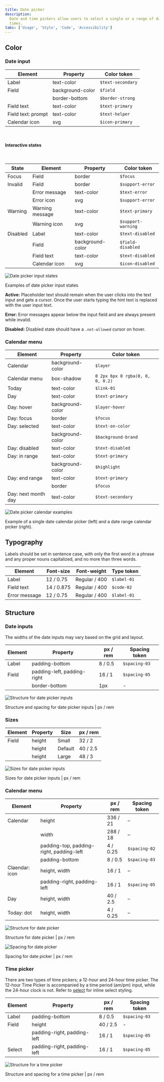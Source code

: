 ```yaml
---
title: Date picker
description:
  Date and time pickers allow users to select a single or a range of dates and
  times.
tabs: ['Usage', 'Style', 'Code', 'Accessibility']
---
```


## Color

### Date input

| Element            | Property         | Color token       |
| ------------------ | ---------------- | ----------------- |
| Label              | text-color       | `$text-secondary` |
| Field              | background-color | `$field`          |
|                    | border-bottom    | `$border-strong`  |
| Field text         | text-color       | `$text-primary`   |
| Field text: prompt | text-color       | `$text-helper`    |
| Calendar icon      | svg              | `$icon-primary`   |

<br />

#### Interactive states

<br />

| State    | Element                     | Property         | Color token        |
| -------- | --------------------------- | ---------------- | ------------------ |
| Focus    | Field                       | border           | `$focus`           |
| Invalid  | Field                       | border           | `$support-error`   |
|          | Error message               | text-color       | `$text-error`      |
|          | Error icon                  | svg              | `$support-error`   |
| Warning  | Warning message             | text-color       | `$text-primary`    |
|          | Warning icon                | svg              | `$support-warning` |
| Disabled | Label                       | text-color       | `$text-disabled`   |
|          | Field                       | background-color | `$field-disabled`  |
|          | Field text                  | text-color       | `$text-disabled`   |
|          | Calendar icon               | svg              | `$icon-disabled`   |

<Row>
<Column colLg={8}>

![Date picker input states](images/date-picker-style-6.png)

</Column>
</Row>

<Caption>Examples of date picker input states</Caption>

**Active:** Placeholder text should remain when the user clicks into the text
input and gets a cursor. Once the user starts typing the hint text is replaced
with the user input text.

**Error:** Error messages appear below the input field and are always present
while invalid.

**Disabled:** Disabled state should have a `.not-allowed` cursor on hover.

### Calendar menu

| Element             | Property         | Color token                      |
| ------------------- | ---------------- | -------------------------------- |
| Calendar            | background-color | `$layer`                         |
| Calendar menu       | box-shadow       | `0 2px 6px 0 rgba(0, 0, 0, 0.2)` |
| Today               | text-color       | `$link-01`                       |
| Day                 | text-color       | `$text-primary`                  |
| Day: hover          | background-color | `$layer-hover`                   |
| Day: focus          | border           | `$focus`                         |
| Day: selected       | text-color       | `$text-on-color`                 |
|                     | background-color | `$background-brand`              |
| Day: disabled       | text-color       | `$text-disabled`                 |
| Day: in range       | text-color       | `$text-primary`                  |
|                     | background-color | `$highlight`                     |
| Day: end range      | text-color       | `$text-primary`                  |
|                     | border           | `$focus`                         |
| Day: next month day | text-color       | `$text-secondary`                |

<Row>
<Column colLg={12}>

![Date picker calendar examples](images/date-picker-style-1.png)

</Column>
</Row>

<Caption>
  Example of a single date calendar picker (left) and a date range calendar
  picker (right).
</Caption>

## Typography

Labels should be set in sentence case, with only the first word in a phrase and
any proper nouns capitalized, and no more than three words.

| Element       | Font-size  | Font-weight   | Type token  |
| ------------- | ---------- | ------------- | ----------- |
| Label         | 12 / 0.75  | Regular / 400 | `$label-01` |             
| Field text    | 14 / 0.875 | Regular / 400 | `$code-02`  |
| Error message | 12 / 0.75  | Regular / 400 | `$label-01` |

## Structure

### Date inputs

The widths of the date inputs may vary based on the grid and layout.

| Element                       | Property                    | px / rem | Spacing token |
| ----------------------------- | --------------------------- | -------- | ------------- |
| Label                         | padding-bottom              | 8 / 0.5  | `$spacing-03` |
| Field                         | padding-left, padding-right | 16 / 1   | `$spacing-05` |
|                               | border-bottom               | 1px      | -             |


<div className="image--fixed">

![Structure for date picker inputs](images/date-picker-style-4.png)

</div>

<Caption>Structure and spacing for date picker inputs | px / rem</Caption>


### Sizes

| Element | Property | Size    | px / rem |
| ------- | -------- | ------- | -------- | 
| Field   | height   | Small   | 32 / 2   |
|         | height   | Default | 40 / 2.5 |
|         | height   | Large   | 48 / 3   |

<div className="image--fixed">

![Sizes for date picker inputs](images/date-picker-style-5.png)

</div>

<Caption>Sizes for date picker inputs | px / rem</Caption>

### Calendar menu

| Element        | Property                                 | px / rem | Spacing token |
| -------------- | ---------------------------------------- | -------- | ------------- |
| Calendar       | height                                   | 336 / 21 | –             |
|                | width                                    | 288 / 18 | –             |
|                | padding-top, padding-right, padding-left | 4 / 0.25 | `$spacing-02` |
|                | padding-bottom                           | 8 / 0.5  | `$spacing-03` |
| Claendar: icon | height, width                            | 16 / 1   | –             |
|                | padding-right, padding-left              | 16 / 1   | `$spacing-05` |
| Day            | height, width                            | 40 / 2.5 | –             |
| Today: dot     | height, width                            | 4 / 0.25 | –             |


<div className="image--fixed">

![Structure for date picker](images/date-picker-style-2.png)

</div>

<Caption>Structure for date picker | px / rem</Caption>

<div className="image--fixed">

![Spacing for date picker](images/date-picker-style-3.png)

</div>

<Caption>Spacing for date picker | px / rem</Caption>

### Time picker

There are two types of time pickers; a 12-hour and 24-hour time picker. The
12-hour Time Picker is accompanied by a time period (am/pm) input, while the
24-hour clock is not. Refer to [select](/components/select/code) for inline
select styling.

| Element                         | Property                    | px / rem | Spacing token |
| ------------------------------- | --------------------------- | -------- | ------------- |
| Label                           | padding-bottom              | 8 / 0.5  | `$spacing-03` |
| Field                           | height                      | 40 / 2.5 | -             |
|                                 | padding-right, padding-left | 16 / 1   | `$spacing-05` |
| Select                          | padding-right, padding-left | 16 / 1   | `$spacing-05` |

<div className="image--fixed">

![Structure for a time picker](images/time-picker-style-1.png)

</div>

<Caption>Structure and spacing for a time picker | px / rem</Caption>
